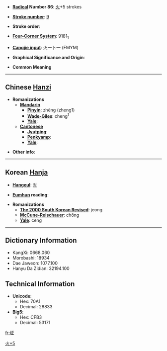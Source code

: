 * '''[[Wiktionary:Chinese radical index| Radical]] Number 86''': [[Wiktionary:Chinese radical index 火|火]]+5 strokes

* '''[[Wiktionary:Chinese total strokes index|Stroke number]]''': [[Wiktionary:Chinese total strokes index 9|9]]

* '''Stroke order''': 

* '''[[Wiktionary:Chinese four corner index|Four-Corner System]]''': 9181<sub>1</sub>

* '''[[Wiktionary:Chinese Cangjie index|Cangjie input]]''': 火一卜一 (FMYM)

* '''Graphical Significance and Origin''': 

* '''Common Meaning''' [[Category:CJKV Character articles lacking a common meaning|火+5]]

----

== Chinese [[Hanzi]] ==

* '''Romanizations'''
** '''[[Mandarin]]'''
*** '''[[Pinyin]]''': zhēng (zheng1)
*** '''[[Wade-Giles]]''': cheng<sup>1</sup>
*** '''[[Yale]]''': 
** '''[[Cantonese]]'''
*** '''[[Jyutping]]''':
*** '''[[Penkyamp]]''': 
*** '''[[Yale]]''': 

* '''Other info''': 

----

== Korean [[Hanja]] ==

* '''[[Hangeul]]''': [[정]]

* '''[[Eumhun]] reading''': 

* '''Romanizations'''
** '''[[The 2000 South Korean Revised Romanization|The 2000 South Korean Revised]]''': jeong
** '''[[McCune-Reischauer]]''': chŏng
** '''[[Yale]]''': ceng

----

== Dictionary Information ==

* KangXi: 0668.060
* Morobashi: 18934
* Dae Jaweon: 1077.100
* Hanyu Da Zidian: 32194.100

== Technical Information ==

* '''Unicode''':
** Hex: 70A1
** Decimal: 28833
* '''Big5''':
** Hex: CFB3
** Decimal: 53171

[[fr:炡]]